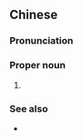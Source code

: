 {{also|裕廊东}}
==Chinese==
{{zh-forms|s=裕廊东}}

===Pronunciation===
{{zh-pron
|m=Yùlángdōng
|cat=propn
}}

===Proper noun===
{{zh-proper noun}}

# {{w|Jurong East}}

===See also===
* {{zh-l|裕廊西}}